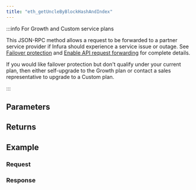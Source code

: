 ```yaml
---
title: "eth_getUncleByBlockHashAndIndex"
---
```




<Description />

:::info For Growth and Custom service plans

This JSON-RPC method allows a request to be forwarded to a partner service provider if Infura should
experience a service issue or outage. See [Failover protection](../concepts/failover-protection.md)
and [Enable API request forwarding](../how-to/failover-protection-imp-polygon.md)
for complete details.

If you would like failover protection but don't qualify under your current plan, then either
self-upgrade to the Growth plan or contact a sales representative to upgrade to a Custom plan.

:::

## Parameters


<Params />

## Returns


<Returns />

## Example


<Example />

### Request


<Request />

### Response


<Response />
